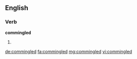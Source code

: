 ==English==

===Verb===
'''commingled'''

# {{en-past of|commingle}}

[[de:commingled]]
[[fa:commingled]]
[[mg:commingled]]
[[vi:commingled]]